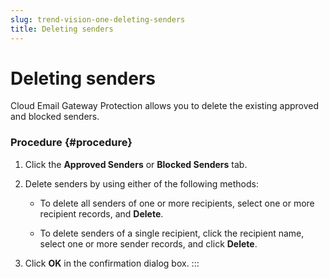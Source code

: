 ```yaml
---
slug: trend-vision-one-deleting-senders
title: Deleting senders
---
```

# Deleting senders

Cloud Email Gateway Protection allows you to delete the existing approved and blocked senders.

### Procedure {#procedure}

1.  Click the **Approved Senders** or **Blocked Senders** tab.

2.  Delete senders by using either of the following methods:

    - To delete all senders of one or more recipients, select one or more recipient records, and **Delete**.

    - To delete senders of a single recipient, click the recipient name, select one or more sender records, and click **Delete**.

3.  Click **OK** in the confirmation dialog box.
:::
